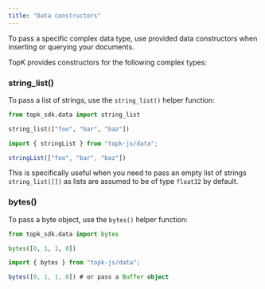 ```yaml
---
title: "Data constructors"
---
```


To pass a specific complex data type, use provided data constructors when inserting or querying your documents.

TopK provides constructors for the following complex types:

### string_list()

To pass a list of strings, use the `string_list()` helper function:

<CodeGroup>

```python Python
from topk_sdk.data import string_list

string_list(["foo", "bar", "baz"])
```


```typescript Javascript
import { stringList } from "topk-js/data";

stringList(["foo", "bar", "baz"])
```

</CodeGroup>

<Tip>This is specifically useful when you need to pass an empty list of strings `string_list([])` as lists are assumed to be of type `float32` by default.</Tip>

### bytes()

To pass a byte object, use the `bytes()` helper function:

<CodeGroup>

```python Python
from topk_sdk.data import bytes

bytes([0, 1, 1, 0])
```


```typescript Javascript
import { bytes } from "topk-js/data";

bytes([0, 1, 1, 0]) # or pass a Buffer object
```

</CodeGroup>
